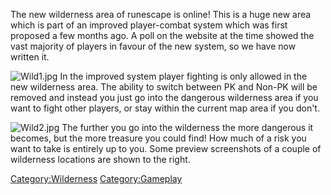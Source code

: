 {{Update|date = 13 August 2001}}

The new wilderness area of runescape is online! This is a huge new area which is part of an improved player-combat system which was first proposed a few months ago. A poll on the website at the time showed the vast majority of players in favour of the new system, so we have now written it.

[[File:Wild1.jpg|thumb|right]]
In the improved system player fighting is only allowed in the new wilderness area. The ability to switch between PK and Non-PK will be removed and instead you just go into the dangerous wilderness area if you want to fight other players, or stay within the current map area if you don't.


[[File:Wild2.jpg|thumb|right]]
The further you go into the wilderness the more dangerous it becomes, but the more treasure you could find! How much of a risk you want to take is entirely up to you. Some preview screenshots of a couple of wilderness locations are shown to the right.
[[Category:Wilderness]]
[[Category:Gameplay]]
[[Category:Updates|{{PAGENAME}}]]
